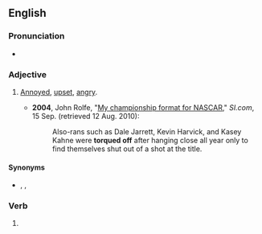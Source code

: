 ==English==

===Pronunciation===
* {{audio|En-au-torqued off.ogg|Audio (AU)|lang=en}}

===Adjective===
{{en-adj}}

# {{lb|en|chiefly|US|idiomatic|slang}} [[annoyed|Annoyed]], [[upset]], [[angry]].
#* '''2004''', John Rolfe, "[https://web.archive.org/web/20041012064739/http://sportsillustrated.cnn.com/2004/writers/john_rolfe/09/15/nextel.cup/ My championship format for NASCAR]," ''SI.com'', 15 Sep. (retrieved 12 Aug. 2010):
#*: Also-rans such as Dale Jarrett, Kevin Harvick, and Kasey Kahne were '''torqued off''' after hanging close all year only to find themselves shut out of a shot at the title.

====Synonyms====
* {{l|en|browned off}}, {{l|en|cheesed off}}, {{l|en|pissed off}}

===Verb===
{{head|en|verb form}}

# {{en-past of|torque off}}